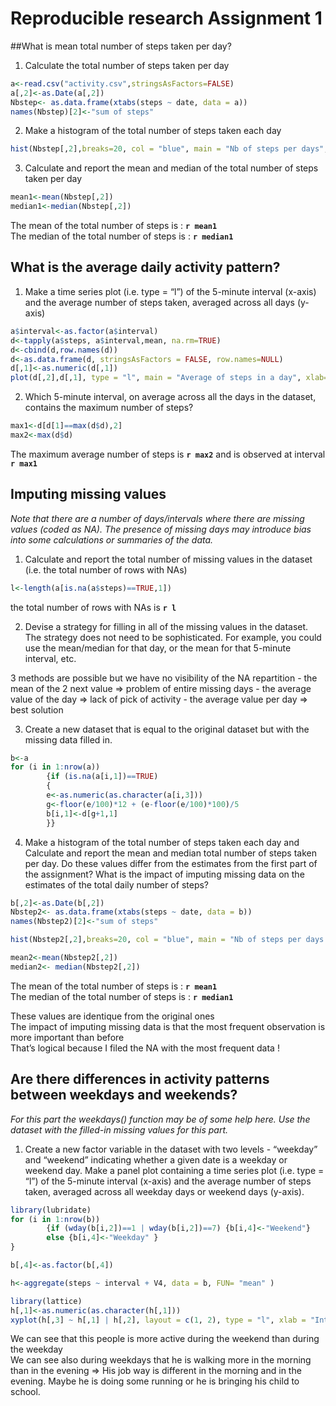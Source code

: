 
# Reproducible research Assignment 1
  
  
##What is mean total number of steps taken per day?
  
1. Calculate the total number of steps taken per day
```r
a<-read.csv("activity.csv",stringsAsFactors=FALSE)
a[,2]<-as.Date(a[,2])
Nbstep<- as.data.frame(xtabs(steps ~ date, data = a))
names(Nbstep)[2]<-"sum of steps"
```
  
2. Make a histogram of the total number of steps taken each day
```r
hist(Nbstep[,2],breaks=20, col = "blue", main = "Nb of steps per days", xlab="Nb of steps", ylab = "Nb of observed days")
```
  
3. Calculate and report the mean and median of the total number of steps taken per day
```r
mean1<-mean(Nbstep[,2])
median1<-median(Nbstep[,2])
```
The mean of the total number of steps is : **`r mean1`**  
The median of the total number of steps is : **`r median1`**
  
## What is the average daily activity pattern?
  
1. Make a time series plot (i.e. type = "l") of the 5-minute interval (x-axis) and the average number of steps taken, averaged across all days (y-axis)
```r
a$interval<-as.factor(a$interval)
d<-tapply(a$steps, a$interval,mean, na.rm=TRUE)
d<-cbind(d,row.names(d))
d<-as.data.frame(d, stringsAsFactors = FALSE, row.names=NULL)
d[,1]<-as.numeric(d[,1])
plot(d[,2],d[,1], type = "l", main = "Average of steps in a day", xlab="5 mins interval", ylab = "Average of steps")
```
  

2. Which 5-minute interval, on average across all the days in the dataset, contains the maximum number of steps?
```r
max1<-d[d[1]==max(d$d),2]
max2<-max(d$d)
```
The maximum average number of steps is **`r max2`** and is observed at interval **`r max1`**
  
    
## Imputing missing values
  
*Note that there are a number of days/intervals where there are missing values (coded as NA). The presence of missing days may introduce bias into some calculations or summaries of the data.*
  
1. Calculate and report the total number of missing values in the dataset (i.e. the total number of rows with NAs)
```r
l<-length(a[is.na(a$steps)==TRUE,1])
```
the total number of rows with NAs is **`r l`**
  
2. Devise a strategy for filling in all of the missing values in the dataset. The strategy does not need to be sophisticated. For example, you could use the mean/median for that day, or the mean for that 5-minute interval, etc.
  
3 methods are possible but we have no visibility of the NA repartition
- the mean of the 2 next value => problem of entire missing days
- the average value of the day => lack of pick of activity
- the average value per day => best solution
  
3.  Create a new dataset that is equal to the original dataset but with the missing data filled in.

```r
b<-a
for (i in 1:nrow(a)) 
        {if (is.na(a[i,1])==TRUE)
        {
        e<-as.numeric(as.character(a[i,3]))
        g<-floor(e/100)*12 + (e-floor(e/100)*100)/5
        b[i,1]<-d[g+1,1]
        }}
```

4.  Make a histogram of the total number of steps taken each day and Calculate and report the mean and median total number of steps taken per day. Do these values differ from the estimates from the first part of the assignment? What is the impact of imputing missing data on the estimates of the total daily number of steps?
```r
b[,2]<-as.Date(b[,2])
Nbstep2<- as.data.frame(xtabs(steps ~ date, data = b))
names(Nbstep2)[2]<-"sum of steps"
```    

```r
hist(Nbstep2[,2],breaks=20, col = "blue", main = "Nb of steps per days without NA", xlab="Nb of steps", ylab = "Nb of observed days")

mean2<-mean(Nbstep2[,2])
median2<- median(Nbstep2[,2])
```
  
The mean of the total number of steps is : **`r mean1`**  
The median of the total number of steps is : **`r median1`**

These values are identique from the original ones  
The impact of imputing missing data is that the most frequent observation is more important than before  
That's logical because I filed the NA with the most frequent data !

  
## Are there differences in activity patterns between weekdays and weekends?

*For this part the weekdays() function may be of some help here. Use the dataset with the filled-in missing values for this part.*

1. Create a new factor variable in the dataset with two levels - "weekday" and "weekend" indicating whether a given date is a weekday or weekend day. Make a panel plot containing a time series plot (i.e. type = "l") of the 5-minute interval (x-axis) and the average number of steps taken, averaged across all weekday days or weekend days (y-axis).

```r
library(lubridate)
for (i in 1:nrow(b))
        {if (wday(b[i,2])==1 | wday(b[i,2])==7) {b[i,4]<-"Weekend"}
        else {b[i,4]<-"Weekday" }
}  

b[,4]<-as.factor(b[,4])

h<-aggregate(steps ~ interval + V4, data = b, FUN= "mean" )
```

```r

library(lattice)
h[,1]<-as.numeric(as.character(h[,1]))
xyplot(h[,3] ~ h[,1] | h[,2], layout = c(1, 2), type = "l", xlab = "Interval", ylab = "Number of steps", main = "Average nb of steps per interval")
```
  
We can see that this people is more active during the weekend than during the weekday  
We can see also during weekdays that he is walking more in the morning than in the evening => His job way is different in the morning and in the evening. Maybe he is doing some running or he is bringing his child to school.